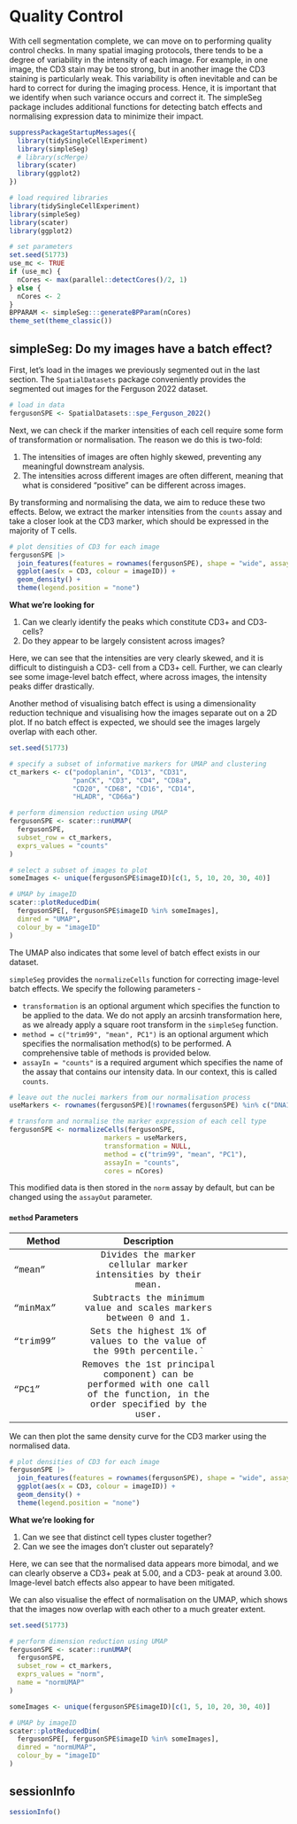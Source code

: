 # Quality Control

With cell segmentation complete, we can move on to performing quality control checks. In many spatial imaging protocols, there tends to be a degree of variability in the intensity of each image. For example, in one image, the CD3 stain may be too strong, but in another image the CD3 staining is particularly weak. This variability is often inevitable and can be hard to correct for during the imaging process. Hence, it is important that we identify when such variance occurs and correct it. The simpleSeg package includes additional functions for detecting batch effects and normalising expression data to minimize their impact.

<!-- Steps: -->

<!-- 1.  Evaluate quality of cell segmentation with CellSPA (simpleSeg/cellSPA?) -->

<!-- 2.  How to qc image batch-effect (simpleSeg::normalizeCells) -->

<!-- 3.  How to qc patient batch-effect (simpleSeg::normalizeCells) -->

<!-- 4.  How to qc batch effects (scMerge) -->

```r
suppressPackageStartupMessages({
  library(tidySingleCellExperiment)
  library(simpleSeg)
  # library(scMerge)
  library(scater)
  library(ggplot2)
})
```

```r
# load required libraries
library(tidySingleCellExperiment)
library(simpleSeg)
library(scater)
library(ggplot2)
```

```r
# set parameters
set.seed(51773)
use_mc <- TRUE
if (use_mc) {
  nCores <- max(parallel::detectCores()/2, 1)
} else {
  nCores <- 2
}
BPPARAM <- simpleSeg:::generateBPParam(nCores)
theme_set(theme_classic())
```

<!-- ## CellSPA: How do I determine segmentation quality? -->

<!-- [CellSPA](https://sydneybiox.github.io/CellSPA/) is an R package that provides an evaluation framework for *in situ* cell segmentation results. -->

## simpleSeg: Do my images have a batch effect?

First, let's load in the images we previously segmented out in the last section. The `SpatialDatasets` package conveniently provides the segmented out images for the Ferguson 2022 dataset.

```r
# load in data
fergusonSPE <- SpatialDatasets::spe_Ferguson_2022()
```

Next, we can check if the marker intensities of each cell require some form of transformation or normalisation. The reason we do this is two-fold:\

1.  The intensities of images are often highly skewed, preventing any meaningful downstream analysis.\
2.  The intensities across different images are often different, meaning that what is considered "positive" can be different across images.

By transforming and normalising the data, we aim to reduce these two effects. Below, we extract the marker intensities from the `counts` assay and take a closer look at the CD3 marker, which should be expressed in the majority of T cells.

```r
# plot densities of CD3 for each image
fergusonSPE |> 
  join_features(features = rownames(fergusonSPE), shape = "wide", assay = "counts") |> 
  ggplot(aes(x = CD3, colour = imageID)) + 
  geom_density() + 
  theme(legend.position = "none")
```

::: question
**What we're looking for**

1.  Can we clearly identify the peaks which constitute CD3+ and CD3- cells?
2.  Do they appear to be largely consistent across images?
:::

Here, we can see that the intensities are very clearly skewed, and it is difficult to distinguish a CD3- cell from a CD3+ cell. Further, we can clearly see some image-level batch effect, where across images, the intensity peaks differ drastically.

Another method of visualising batch effect is using a dimensionality reduction technique and visualising how the images separate out on a 2D plot. If no batch effect is expected, we should see the images largely overlap with each other.

```r
set.seed(51773)

# specify a subset of informative markers for UMAP and clustering
ct_markers <- c("podoplanin", "CD13", "CD31",
                "panCK", "CD3", "CD4", "CD8a",
                "CD20", "CD68", "CD16", "CD14", 
                "HLADR", "CD66a")

# perform dimension reduction using UMAP
fergusonSPE <- scater::runUMAP(
  fergusonSPE,
  subset_row = ct_markers,
  exprs_values = "counts"
)

# select a subset of images to plot
someImages <- unique(fergusonSPE$imageID)[c(1, 5, 10, 20, 30, 40)]

# UMAP by imageID
scater::plotReducedDim(
  fergusonSPE[, fergusonSPE$imageID %in% someImages],
  dimred = "UMAP",
  colour_by = "imageID"
)
```

The UMAP also indicates that some level of batch effect exists in our dataset.

`simpleSeg` provides the `normalizeCells` function for correcting image-level batch effects. We specify the following parameters -

-   `transformation` is an optional argument which specifies the function to be applied to the data. We do not apply an arcsinh transformation here, as we already apply a square root transform in the `simpleSeg` function.
-   `method = c("trim99", "mean", PC1")` is an optional argument which specifies the normalisation method(s) to be performed. A comprehensive table of methods is provided below.
-   `assayIn = "counts"` is a required argument which specifies the name of the assay that contains our intensity data. In our context, this is called `counts`.

```r
# leave out the nuclei markers from our normalisation process
useMarkers <- rownames(fergusonSPE)[!rownames(fergusonSPE) %in% c("DNA1", "DNA2", "HH3")]

# transform and normalise the marker expression of each cell type
fergusonSPE <- normalizeCells(fergusonSPE,
                        markers = useMarkers,
                        transformation = NULL,
                        method = c("trim99", "mean", "PC1"),
                        assayIn = "counts",
                        cores = nCores)
```

This modified data is then stored in the `norm` assay by default, but can be changed using the `assayOut` parameter.

#### `method` Parameters

| Method                                                     |                                                                                Description                                                                                 |     |
|------------------|:-----------------------------------:|:----------------:|
| ["mean"]{style="font-family: 'Courier New', monospace;"}   |                              [Divides the marker cellular marker intensities by their mean.]{style="font-family: 'Courier New', monospace;"}                               |     |
| ["minMax"]{style="font-family: 'Courier New', monospace;"} |                             [Subtracts the minimum value and scales markers between 0 and 1.]{style="font-family: 'Courier New', monospace;"}                              |     |
| ["trim99"]{style="font-family: 'Courier New', monospace;"} |                           [Sets the highest 1% of values to the value of the 99th percentile.\`]{style="font-family: 'Courier New', monospace;"}                           |     |
| ["PC1"]{style="font-family: 'Courier New', monospace;"}    | [Removes the 1st principal component) can be performed with one call of the function, in the order specified by the user.]{style="font-family: 'Courier New', monospace;"} |     |

We can then plot the same density curve for the CD3 marker using the normalised data.

```r
# plot densities of CD3 for each image
fergusonSPE |> 
  join_features(features = rownames(fergusonSPE), shape = "wide", assay = "norm") |> 
  ggplot(aes(x = CD3, colour = imageID)) + 
  geom_density() + 
  theme(legend.position = "none")
```

::: question
**What we're looking for**

1.  Can we see that distinct cell types cluster together?
2.  Can we see the images don't cluster out separately?
:::

Here, we can see that the normalised data appears more bimodal, and we can clearly observe a CD3+ peak at 5.00, and a CD3- peak at around 3.00. Image-level batch effects also appear to have been mitigated.

We can also visualise the effect of normalisation on the UMAP, which shows that the images now overlap with each other to a much greater extent.

```r
set.seed(51773)

# perform dimension reduction using UMAP
fergusonSPE <- scater::runUMAP(
  fergusonSPE,
  subset_row = ct_markers,
  exprs_values = "norm",
  name = "normUMAP"
)

someImages <- unique(fergusonSPE$imageID)[c(1, 5, 10, 20, 30, 40)]

# UMAP by imageID
scater::plotReducedDim(
  fergusonSPE[, fergusonSPE$imageID %in% someImages],
  dimred = "normUMAP",
  colour_by = "imageID"
)
```

<!-- ## scMerge: Combining multiple spatial datasets -->

<!-- A common question that pops up when analysing spatial datasets is: can I combine multiple spatial datasets? -->

## sessionInfo

```r
sessionInfo()
```
